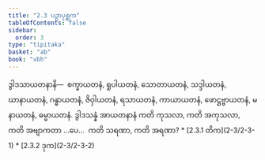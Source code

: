```yaml
---
title: "2.3 ပဉှာပုစ္ဆက"
tableOfContents: false
sidebar:
  order: 3
type: "tipitaka"
basket: "ab"
book: "vbh"
---
```



<DynamicBreadcrumb />

<Division number="168" book="vbh">

<Paragraph number="573" book="vbh">
ဒွါဒသာယတနာနိ—  စက္ခာယတနံ, ရူပါယတနံ, သောတာယတနံ, သဒ္ဒါယတနံ, ဃာနာယတနံ, ဂန္ဓာယတနံ, ဇိဝှါယတနံ, ရသာယတနံ, ကာယာယတနံ, ဖောဋ္ဌဗ္ဗာယတနံ, မနာယတနံ, ဓမ္မာယတနံ.


</Paragraph>

</Division>
<Division number="169" book="vbh">

<Paragraph number="574" book="vbh">
ဒွါဒသန္နံ အာယတနာနံ ကတိ ကုသလာ, ကတိ အကုသလာ, ကတိ အဗျာကတာ …ပေ…  ကတိ သရဏာ, ကတိ အရဏာ?

</Paragraph>
</Division>

<TableOfContents book="vbh" section="2.3">
* [2.3.1 တိက](2-3/2-3-1)
* [2.3.2 ဒုက](2-3/2-3-2)
</TableOfContents>